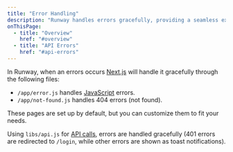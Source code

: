```yaml
---
title: "Error Handling"
description: "Runway handles errors gracefully, providing a seamless experience for your users."
onThisPage:
  - title: "Overview"
    href: "#overview"
  - title: "API Errors"
    href: "#api-errors"
---
```


<div id="overview" />

In Runway, when an errors occurs [Next.js](https://nextjs.org) will handle it gracefully through the following files:

- `/app/error.js` handles [JavaScript](https://www.javascript.com) errors.
- `/app/not-found.js` handles 404 errors (not found).

<Info>
    These pages are set up by default, but you can customize them to fit your needs.
</Info>

<br />

Using `libs/api.js` for [API calls](/docs/tutorials/api-routes), errors are handled gracefully (401 errors are redirected to `/login`, while other errors are shown as toast notifications).